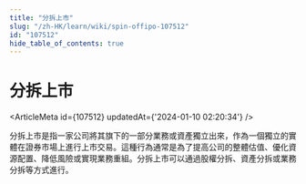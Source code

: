 ```yaml
---
title: "分拆上市"
slug: "/zh-HK/learn/wiki/spin-offipo-107512"
id: "107512"
hide_table_of_contents: true
---
```



<Breadcrumbs current="分拆上市" />

# 分拆上市

<ArticleMeta id={107512} updatedAt={'2024-01-10 02:20:34'} />
<div className='border-solid border-b border-t-0 my-4 border-[var(--ifm-color-gray-300)]' />

分拆上市是指一家公司將其旗下的一部分業務或資產獨立出來，作為一個獨立的實體在證券市場上進行上市交易。這種行為通常是為了提高公司的整體估值、優化資源配置、降低風險或實現業務重組。分拆上市可以通過股權分拆、資產分拆或業務分拆等方式進行。
